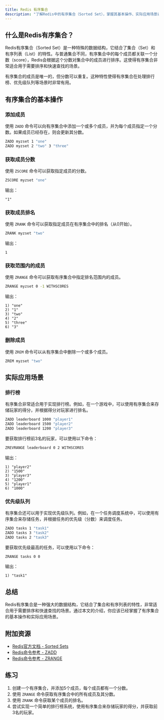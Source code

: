 ```yaml
---
title: Redis 有序集合
description: "了解Redis中的有序集合（Sorted Set），掌握其基本操作、实际应用场景以及如何通过代码示例实现。"
---
```


## 什么是Redis有序集合？

Redis有序集合（Sorted Set）是一种特殊的数据结构，它结合了集合（Set）和有序列表（List）的特性。与普通集合不同，有序集合中的每个成员都关联一个分数（score），Redis会根据这个分数对集合中的成员进行排序。这使得有序集合非常适合用于需要排序和快速查找的场景。

有序集合的成员是唯一的，但分数可以重复。这种特性使得有序集合在处理排行榜、优先级队列等场景时非常有用。

## 有序集合的基本操作

### 添加成员

使用 `ZADD` 命令可以向有序集合中添加一个或多个成员，并为每个成员指定一个分数。如果成员已经存在，则会更新其分数。

```bash
ZADD myzset 1 "one"
ZADD myzset 2 "two" 3 "three"
```

### 获取成员分数

使用 `ZSCORE` 命令可以获取指定成员的分数。

```bash
ZSCORE myzset "one"
```

输出：
```
"1"
```

### 获取成员排名

使用 `ZRANK` 命令可以获取指定成员在有序集合中的排名（从0开始）。

```bash
ZRANK myzset "two"
```

输出：
```
1
```

### 获取范围内的成员

使用 `ZRANGE` 命令可以获取有序集合中指定排名范围内的成员。

```bash
ZRANGE myzset 0 -1 WITHSCORES
```

输出：
```
1) "one"
2) "1"
3) "two"
4) "2"
5) "three"
6) "3"
```

### 删除成员

使用 `ZREM` 命令可以从有序集合中删除一个或多个成员。

```bash
ZREM myzset "two"
```

## 实际应用场景

### 排行榜

有序集合非常适合用于实现排行榜。例如，在一个游戏中，可以使用有序集合来存储玩家的得分，并根据得分对玩家进行排名。

```bash
ZADD leaderboard 1000 "player1"
ZADD leaderboard 1500 "player2"
ZADD leaderboard 1200 "player3"
```

要获取排行榜前3名的玩家，可以使用以下命令：

```bash
ZREVRANGE leaderboard 0 2 WITHSCORES
```

输出：
```
1) "player2"
2) "1500"
3) "player3"
4) "1200"
5) "player1"
6) "1000"
```

### 优先级队列

有序集合还可以用于实现优先级队列。例如，在一个任务调度系统中，可以使用有序集合来存储任务，并根据任务的优先级（分数）来调度任务。

```bash
ZADD tasks 1 "task1"
ZADD tasks 3 "task2"
ZADD tasks 2 "task3"
```

要获取优先级最高的任务，可以使用以下命令：

```bash
ZRANGE tasks 0 0
```

输出：
```
1) "task1"
```

## 总结

Redis有序集合是一种强大的数据结构，它结合了集合和有序列表的特性，非常适合用于需要排序和快速查找的场景。通过本文的介绍，你应该已经掌握了有序集合的基本操作和实际应用场景。

## 附加资源

- [Redis官方文档 - Sorted Sets](https://redis.io/docs/data-types/sorted-sets/)
- [Redis命令参考 - ZADD](https://redis.io/commands/zadd/)
- [Redis命令参考 - ZRANGE](https://redis.io/commands/zrange/)

## 练习

1. 创建一个有序集合，并添加5个成员，每个成员都有一个分数。
2. 使用 `ZRANGE` 命令获取有序集合中的所有成员及其分数。
3. 使用 `ZRANK` 命令获取某个成员的排名。
4. 尝试实现一个简单的排行榜系统，使用有序集合来存储玩家的得分，并获取前3名的玩家。
